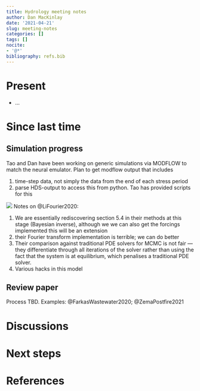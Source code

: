 ```yaml
---
title: Hydrology meeting notes
author: Dan MacKinlay
date: '2021-04-21'
slug: meeting-notes
categories: []
tags: []
nocite:
- '@*'
bibliography: refs.bib
---
```


# Present

* …


# Since last time

## Simulation progress

Tao and Dan have been working on generic simulations via MODFLOW to match the neural emulator.
Plan to get modflow output that includes

1. time-step data, not simply the data from the end of each stress period
2. parse HDS-output to access this from python. Tao has provided scripts for this

![](./modflow_prototype_data_model.svg)
Notes on @LiFourier2020:

1. We are essentially rediscovering section 5.4 in their methods at this stage (Bayesian inverse), although we we can also get the forcings implemented this will be an extension
2. their Fourier transform implementation is terrible; we can do better
3. Their comparison against traditional PDE solvers for MCMC is not fair —  they differentiate through all iterations of the solver rather than using the fact that the system is at equilibrium, which penalises a traditional PDE solver.
4. Various hacks in this model 

## Review paper

Process TBD.
Examples: @FarkasWastewater2020; @ZemaPostfire2021

#  Discussions



# Next steps

# References

::: {#refs}
:::

